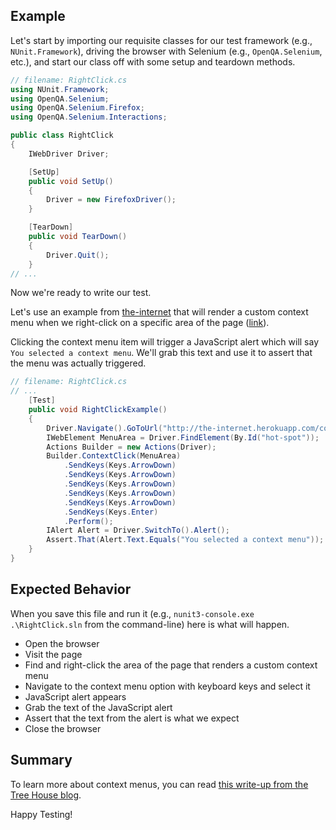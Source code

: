 ## Example

Let's start by importing our requisite classes for our test framework (e.g., `NUnit.Framework`), driving the browser with Selenium (e.g., `OpenQA.Selenium`, etc.), and start our class off with some setup and teardown methods.

```csharp
// filename: RightClick.cs
using NUnit.Framework;
using OpenQA.Selenium;
using OpenQA.Selenium.Firefox;
using OpenQA.Selenium.Interactions;

public class RightClick
{
    IWebDriver Driver;

    [SetUp]
    public void SetUp()
    {
        Driver = new FirefoxDriver();
    }

    [TearDown]
    public void TearDown()
    {
        Driver.Quit();
    }
// ...
```

Now we're ready to write our test.

Let's use an example from [the-internet](https://github.com/saucelabs/the-internet) that will render a custom context menu when we right-click on a specific area of the page ([link](http://the-internet.herokuapp.com/context_menu)).

Clicking the context menu item will trigger a JavaScript alert which will say `You selected a context menu`. We'll grab this text and use it to assert that the menu was actually triggered.

```csharp
// filename: RightClick.cs
// ...
    [Test]
    public void RightClickExample()
    {
        Driver.Navigate().GoToUrl("http://the-internet.herokuapp.com/context_menu");
        IWebElement MenuArea = Driver.FindElement(By.Id("hot-spot"));
        Actions Builder = new Actions(Driver);
        Builder.ContextClick(MenuArea)
            .SendKeys(Keys.ArrowDown)
            .SendKeys(Keys.ArrowDown)
            .SendKeys(Keys.ArrowDown)
            .SendKeys(Keys.ArrowDown)
            .SendKeys(Keys.ArrowDown)
            .SendKeys(Keys.Enter)
            .Perform();
        IAlert Alert = Driver.SwitchTo().Alert();
        Assert.That(Alert.Text.Equals("You selected a context menu"));
    }
}
```

## Expected Behavior

When you save this file and run it (e.g., `nunit3-console.exe .\RightClick.sln` from the command-line) here is what will happen.

- Open the browser
- Visit the page
- Find and right-click the area of the page that renders a custom context menu
- Navigate to the context menu option with keyboard keys and select it
- JavaScript alert appears
- Grab the text of the JavaScript alert
- Assert that the text from the alert is what we expect
- Close the browser

## Summary

To learn more about context menus, you can read [this write-up from the Tree House blog](http://blog.teamtreehouse.com/building-html5-context-menus).

Happy Testing!
